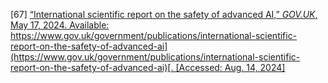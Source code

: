 \[67\]	[“International scientific report on the safety of advanced AI,” *GOV.UK*, May 17, 2024\. Available:](http://paperpile.com/b/Lj1YHA/l9prH) [https://www.gov.uk/government/publications/international-scientific-report-on-the-safety-of-advanced-ai](https://www.gov.uk/government/publications/international-scientific-report-on-the-safety-of-advanced-ai)[. \[Accessed: Aug. 14, 2024\]](http://paperpile.com/b/Lj1YHA/l9prH)
